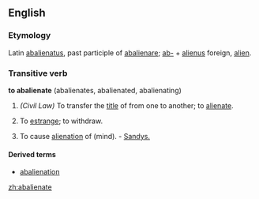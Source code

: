 ==English==

===Etymology===
Latin [[abalienatus]], past participle of [[abalienare]]; [[ab-]] + [[alienus]] foreign, [[alien]].

===Transitive verb===
'''to abalienate''' (abalienates, abalienated, abalienating)

#''(Civil Law)'' To transfer the [[title]] of from one to another; to [[alienate]].
#{{obsolete}} To [[estrange]]; to withdraw.
#To cause [[alienation]] of (mind). - [[Sandys.]]

====Derived terms====
* [[abalienation]]

[[zh:abalienate]]